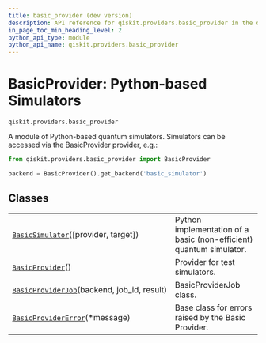 ```yaml
---
title: basic_provider (dev version)
description: API reference for qiskit.providers.basic_provider in the dev version of qiskit
in_page_toc_min_heading_level: 2
python_api_type: module
python_api_name: qiskit.providers.basic_provider
---
```


<span id="module-qiskit.providers.basic_provider" />

<span id="qiskit-providers-basicprovider" />

<span id="basicprovider-python-based-simulators-qiskit-providers-basic-provider" />

# BasicProvider: Python-based Simulators

`qiskit.providers.basic_provider`

A module of Python-based quantum simulators. Simulators can be accessed via the BasicProvider provider, e.g.:

```python
from qiskit.providers.basic_provider import BasicProvider

backend = BasicProvider().get_backend('basic_simulator')
```

## Classes

|                                                                                                                                                |                                                                     |
| ---------------------------------------------------------------------------------------------------------------------------------------------- | ------------------------------------------------------------------- |
| [`BasicSimulator`](providers-basic-provider-basic-simulator "qiskit.providers.basic_provider.BasicSimulator")(\[provider, target])             | Python implementation of a basic (non-efficient) quantum simulator. |
| [`BasicProvider`](providers-basic-provider-basic-provider "qiskit.providers.basic_provider.BasicProvider")()                                   | Provider for test simulators.                                       |
| [`BasicProviderJob`](providers-basic-provider-basic-provider-job "qiskit.providers.basic_provider.BasicProviderJob")(backend, job\_id, result) | BasicProviderJob class.                                             |
| [`BasicProviderError`](providers-basic-provider-basic-provider-error "qiskit.providers.basic_provider.BasicProviderError")(\*message)          | Base class for errors raised by the Basic Provider.                 |

